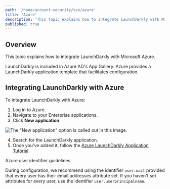 ```yaml
---
path: '/home/account-security/sso/azure'
title: 'Azure'
description: 'This topic explains how to integrate LaunchDarkly with Microsoft Azure, using a template from Azure''s App Gallery.'
published: true
---
```


## Overview

This topic explains how to integrate LaunchDarkly with Microsoft Azure.

LaunchDarkly is included in Azure AD's App Gallery. Azure provides a LaunchDarkly application template that facilitates configuration.

## Integrating LaunchDarkly with Azure

To integrate LaunchDarkly with Azure:

1. Log in to Azure.
2. Navigate to your Enterprise applications.
3. Click **New application**.

![The "New application" option is called out in this image.](../../../../images/azure-new-application.png) 


4. Search for the LaunchDarkly application.
5. Once you've added it, follow the [Azure LaunchDarkly Application Tutorial](https://docs.microsoft.com/en-us/azure/active-directory/active-directory-saas-launchdarkly-tutorial).

<Callout intent="info">
  <CalloutTitle>Azure user identifier guidelines</CalloutTitle>
  <CalloutDescription>

During configuration, we recommend using the identifier `user.mail` provided that every user has their email
addresses attribute set. If you haven't set attributes for every user, use the identifier `user.userprincipalname`.

  </CalloutDescription>
</Callout> 
